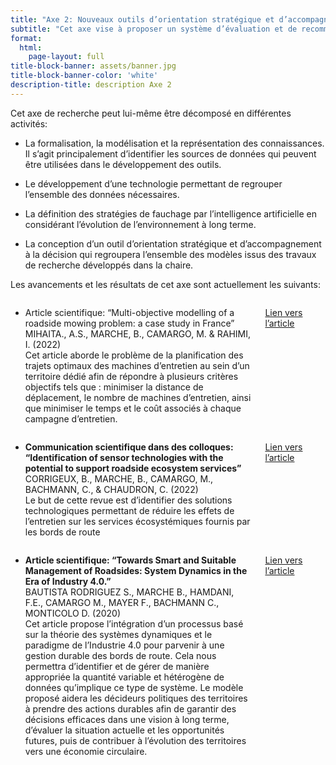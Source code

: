 ```yaml
---
title: "Axe 2: Nouveaux outils d’orientation stratégique et d’accompagnement à la prise de décision"
subtitle: "Cet axe vise à proposer un système d’évaluation et de recommandation de la durabilité des pratiques de gestion des territoires pour les accompagner dans la mise en place de leurs stratégies d'entretien"
format: 
  html:
    page-layout: full
title-block-banner: assets/banner.jpg
title-block-banner-color: 'white'
description-title: description Axe 2
---
```


Cet axe de recherche peut lui-même être décomposé en différentes activités:

- La formalisation, la modélisation et la représentation des connaissances. Il s'agit principalement d'identifier les sources de données qui peuvent être utilisées dans le développement des outils.

- Le développement d'une technologie permettant de regrouper l'ensemble des données nécessaires.

- La définition des stratégies de fauchage par l'intelligence artificielle en considérant l'évolution de l'environnement à long terme.

- La conception d'un outil d'orientation stratégique et d'accompagnement à la décision qui regroupera l'ensemble des modèles issus des travaux de recherche développés dans la chaire.

Les avancements et les résultats de cet axe sont actuellement les suivants:

:::: {.columns .column-page-inset}
::: {.column width="80%"}
- Article scientifique: "Multi-objective modelling of a roadside mowing problem: a case study in France" <br>
MIHAITA., A.S., MARCHE, B., CAMARGO, M. & RAHIMI, I. (2022) <br>
Cet article aborde le problème de la planification des trajets optimaux des machines d'entretien au sein d'un territoire dédié afin de répondre à plusieurs critères objectifs tels que : minimiser la distance de déplacement, le nombre de machines d'entretien, ainsi que minimiser le temps et le coût associés à chaque campagne d'entretien.
:::
::: {.column width="20%"}
[Lien vers l'article](https://ieeexplore.ieee.org/document/10033303){target="_blank"}
:::
::::

:::: {.columns .column-page-inset}
::: {.column width="80%"}
- **Communication scientifique dans des colloques: "Identification of sensor technologies with the potential to support roadside ecosystem services"** <br>
CORRIGEUX, B., MARCHE, B., CAMARGO, M., BACHMANN, C., & CHAUDRON, C. (2022) <br>
Le but de cette revue est d'identifier des solutions technologiques permettant de réduire les effets de l'entretien sur les services écosystémiques fournis par les bords de route
:::
::: {.column width="20%"}
[Lien vers l'article](https://ieeexplore.ieee.org/document/10033185){target="_blank"}
:::
::::

:::: {.columns .column-page-inset}
::: {.column width="80%"}
- **Article scientifique: "Towards Smart and Suitable Management of Roadsides: System Dynamics in the Era of Industry 4.0."** <br>
BAUTISTA RODRIGUEZ S., MARCHE B., HAMDANI, F.E., CAMARGO M., MAYER F., BACHMANN C., MONTICOLO D. (2020) <br>
Cet article propose l'intégration d'un processus basé sur la théorie des systèmes dynamiques et le paradigme de l'Industrie 4.0 pour parvenir à une gestion durable des bords de route. Cela nous permettra d'identifier et de gérer de manière appropriée la quantité variable et hétérogène de données qu'implique ce type de système. Le modèle proposé aidera les décideurs politiques des territoires à prendre des actions durables afin de garantir des décisions efficaces dans une vision à long terme, d'évaluer la situation actuelle et les opportunités futures, puis de contribuer à l'évolution des territoires vers une économie circulaire.
:::
::: {.column width="20%"}
[Lien vers l'article](https://doi.org/10.1016/j.susoc.2020.12.001){target="_blank"}
:::
::::



